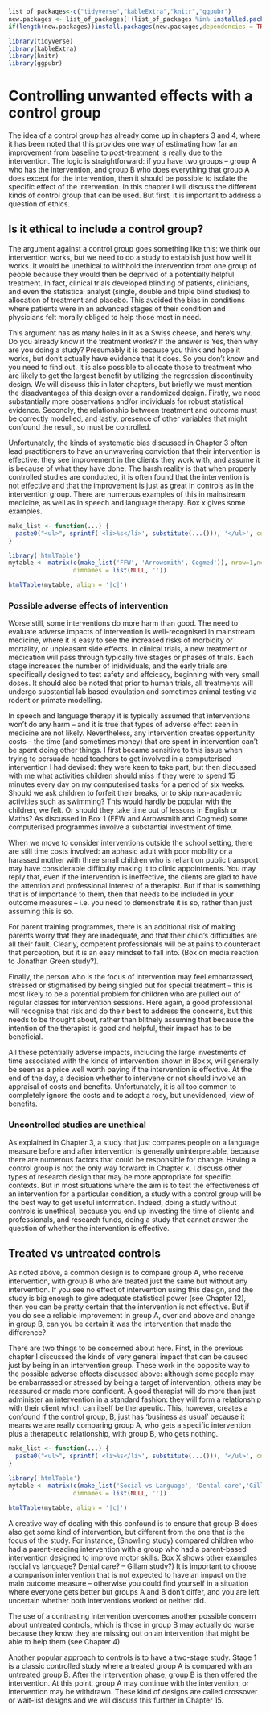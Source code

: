 

```r
list_of_packages<-c("tidyverse","kableExtra","knitr","ggpubr")
new.packages <- list_of_packages[!(list_of_packages %in% installed.packages()[,"Package"])]
if(length(new.packages))install.packages(new.packages,dependencies = TRUE)

library(tidyverse)
library(kableExtra)
library(knitr)
library(ggpubr)

```

# Controlling unwanted effects with a control group

The idea of a control group has already come up in chapters 3 and 4, where it has been noted that this provides one way of estimating how far an improvement from baseline to post-treatment is really due to the intervention. The logic is straightforward: if you have two groups – group A who has the intervention, and group B who does everything that group A does except for the intervention, then it should be possible to isolate the specific effect of the intervention. In this chapter I will discuss the different kinds of control group that can be used. But first, it is important to address a question of ethics.

## Is it ethical to include a control group?

The argument against a control group goes something like this: we think our intervention works, but we need to do a study to establish just how well it works. It would be unethical to withhold the intervention from one group of people because they would then be deprived of a potentially helpful treatment. In fact, clinical trials developed blinding of patients, clinicians, and even the statistical analyst (single, double and triple blind studies) to allocation of treatment and placebo. This avoided the bias in conditions where patients were in an advanced stages of their condition and physicians felt morally obliged to help those most in need. 

This argument has as many holes in it as a Swiss cheese, and here's why. Do you already know if the treatment works? If the answer is Yes, then why are you doing a study? Presumably it is because you think and hope it works, but don't actually have evidence that it does. So you don't know and you need to find out. 
<!--Paul Comment: I have added some text here that refers to the regression discontinuity paradigm-->
It is also possible to allocate those to treatment who are likely to get the largest benefit by utilizing the regression discontinuity design. We will discuss this in later chapters, but briefly we must mention the disadvantages of this design over a randomized design. Firstly, we need substantially more observations and/or individuals for robust statistical evidence. Secondly, the relationship between treatment and outcome must be correctly modelled, and lastly, presence of other variables that might confound the result, so must be controlled.

Unfortunately, the kinds of systematic bias discussed in Chapter 3 often lead practitioners to have an unwavering conviction that their intervention is effective: they see improvement in the clients they work with, and assume it is because of what they have done. The harsh reality is that when properly controlled studies are conducted, it is often found that the intervention is not effective and that the improvement is just as great in controls as in the intervention group. There are numerous examples of this in mainstream medicine, as well as in speech and language therapy. Box x gives some examples. 
<!--Paul comment: Added a test box here as you mention in text. Needs populating with relevant examples.-->



```r
make_list <- function(...) {
  paste0("<ul>", sprintf('<li>%s</li>', substitute(...())), '</ul>', collapse = '')
}

library('htmlTable')
mytable <- matrix(c(make_list('FFW', 'Arrowsmith','Cogmed')), nrow=1,ncol=1,
                  dimnames = list(NULL, ''))

htmlTable(mytable, align = '|c|')
```




### Possible adverse effects of intervention

Worse still, some interventions do more harm than good. The need to evaluate adverse impacts of intervention is well-recognised in mainstream medicine, where it is easy to see the increased risks of morbidity or mortality, or unpleasant side effects. In clinical trials, a new treatment or medication will pass through typically five stages or phases of trials. Each stage increases the number of inidividuals, and the early trials are specifically designed to test safety and effcicacy, beginning with very small doses. It should also be noted that prior to human trials, all treatments will undergo substantial lab based evaulation and sometimes animal testing via rodent or primate modelling. 

In speech and language therapy it is typically assumed that interventions won't do any harm – and it is true that types of adverse effect seen in medicine are not likely. Nevertheless, any intervention creates opportunity costs – the time (and sometimes money) that are spent in intervention can't be spent doing other things. I first became sensitive to this issue when trying to persuade head teachers to get involved in a computerised intervention I had devised: they were keen to take part, but then discussed with me what activities children should miss if they were to spend 15 minutes every day on my computerised tasks for a period of six weeks. Should we ask children to forfeit their breaks, or to skip non-academic activities such as swimming? This would hardly be popular with the children, we felt. Or should they take time out of lessons in English or Maths? As discussed in Box 1 (FFW and Arrowsmith and Cogmed) some computerised programmes involve a substantial investment of time. 

When we move to consider interventions outside the school setting, there are still time costs involved: an aphasic adult with poor mobility or a harassed mother with three small children who is reliant on public transport may have considerable difficulty making it to clinic appointments. You may reply that, even if the intervention is ineffective, the clients are glad to have the attention and professional interest of a therapist. But if that is something that is of importance to them, then that needs to be included in your outcome measures – i.e. you need to demonstrate it is so, rather than just assuming this is so. 

For parent training programmes, there is an additional risk of making parents worry that they are inadequate, and that their child's difficulties are all their fault. Clearly, competent professionals will be at pains to counteract that perception, but it is an easy mindset to fall into. (Box on media reaction to Jonathan Green study?). 

Finally, the person who is the focus of intervention may feel embarrassed, stressed or stigmatised by being singled out for special treatment – this is most likely to be a potential problem for children who are pulled out of regular classes for intervention sessions. Here again, a good professional will recognise that risk and do their best to address the concerns, but this needs to be thought about, rather than blithely assuming that because the intention of the therapist is good and helpful, their impact has to be beneficial.

All these potentially adverse impacts, including the large investments of time associated with the kinds of intervention shown in Box x, will generally be seen as a price well worth paying if the intervention is effective. At the end of the day, a decision whether to intervene or not should involve an appraisal of costs and benefits. Unfortunately, it is all too common to completely ignore the costs and to adopt a rosy, but unevidenced, view of benefits.

### Uncontrolled studies are unethical

As explained in Chapter 3, a study that just compares people on a language measure before and after intervention is generally uninterpretable, because there are numerous factors that could be responsible for change. Having a control group is not the only way forward: in Chapter x, I discuss other types of research design that may be more appropriate for specific contexts. But in most situations where the aim is to test the effectiveness of an intervention for a particular condition, a study with a control group will be the best way to get useful information. Indeed, doing a study without controls is unethical, because you end up investing the time of clients and professionals, and research funds, doing a study that cannot answer the question of whether the intervention is effective.

## Treated vs untreated controls

As noted above, a common design is to compare group A, who receive intervention, with group B who are treated just the same but without any intervention. If you see no effect of intervention using this design, and the study is big enough to give adequate statistical power (see Chapter 12), then you can be pretty certain that the intervention is not effective. But if you do see a reliable improvement in group A, over and above and change in group B, can you be certain it was the intervention that made the difference?

There are two things to be concerned about here. First, in the previous chapter I discussed the kinds of very general impact that can be caused just by being in an intervention group. These work in the opposite way to the possible adverse effects discussed above: although some people may be embarrassed or stressed by being a target of intervention, others may be reassured or made more confident. A good therapist will do more than just administer an intervention in a standard fashion: they will form a relationship with their client which can itself be therapeutic. This, however, creates a confound if the control group, B, just has 'business as usual' because it means we are really comparing group A, who gets a specific intervention plus a therapeutic relationship, with group B, who gets nothing. 

<!--Paul comment: Added a test box here as you mention in text. Needs populating with relevant examples.-->

```r
make_list <- function(...) {
  paste0("<ul>", sprintf('<li>%s</li>', substitute(...())), '</ul>', collapse = '')
}

library('htmlTable')
mytable <- matrix(c(make_list('Social vs Language', 'Dental care','Gillam study')), nrow=1,ncol=1,
                  dimnames = list(NULL, ''))

htmlTable(mytable, align = '|c|')
```

A creative way of dealing with this confound is to ensure that group B does also get some kind of intervention, but different from the one that is the focus of the study. For instance, (Snowling study) compared children who had a parent-reading intervention with a group who had a parent-based intervention designed to improve motor skills. Box X shows other examples (social vs language? Dental care? – Gillam study?) It is important to choose a comparison intervention that is not expected to have an impact on the main outcome measure – otherwise you could find yourself in a situation where everyone gets better but groups A and B don't differ, and you are left uncertain whether both interventions worked or neither did.

The use of a contrasting intervention overcomes another possible concern about untreated controls, which is those in group B may actually do worse because they know they are missing out on an intervention that might be able to help them (see Chapter 4). 


Another popular approach to controls is to have a two-stage study. Stage 1 is a classic controlled study where a treated group A is compared with an untreated group B. After the intervention phase, group B is then offered the intervention. At this point, group A may continue with the intervention, or intervention may be withdrawn. These kind of designs are called crossover or wait-list designs and we will discuss this further in Chapter 15.

